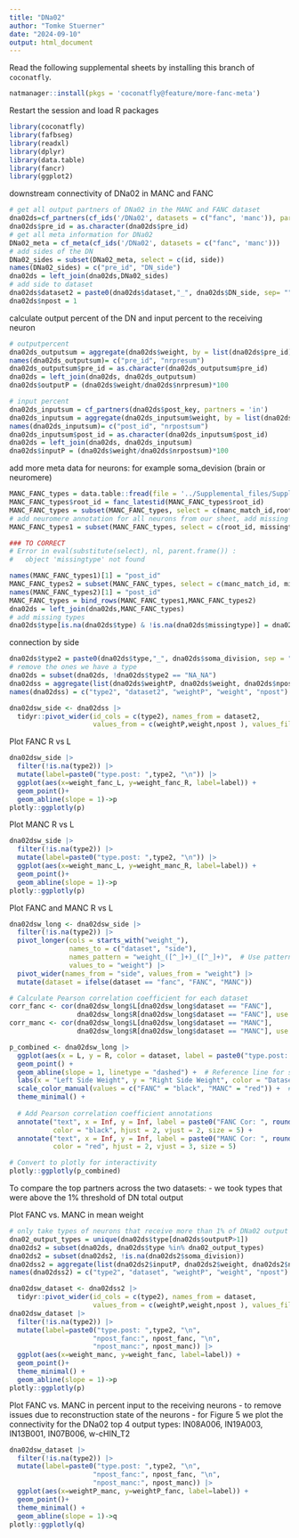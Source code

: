 ```yaml
---
title: "DNa02"
author: "Tomke Stuerner"
date: "2024-09-10"
output: html_document
---
```


Read the following supplemental sheets by installing this branch of `coconatfly`.
```r
natmanager::install(pkgs = 'coconatfly@feature/more-fanc-meta')
```

Restart the session and load R packages
```r
library(coconatfly)
library(fafbseg)
library(readxl)
library(dplyr)
library(data.table)
library(fancr)
library(ggplot2)
```

downstream connectivity of DNa02 in MANC and FANC
```r
# get all output partners of DNa02 in the MANC and FANC dataset
dna02ds=cf_partners(cf_ids('/DNa02', datasets = c("fanc", 'manc')), partners = 'out')
dna02ds$pre_id = as.character(dna02ds$pre_id)
# get all meta information for DNa02
DNa02_meta = cf_meta(cf_ids('/DNa02', datasets = c("fanc", 'manc')))
# add sides of the DN
DNa02_sides = subset(DNa02_meta, select = c(id, side))
names(DNa02_sides) = c("pre_id", "DN_side")
dna02ds = left_join(dna02ds,DNa02_sides)
# add side to dataset
dna02ds$dataset2 = paste0(dna02ds$dataset,"_", dna02ds$DN_side, sep= "")
dna02ds$npost = 1
```
calculate output percent of the DN and input percent to the receiving neuron
```r
# outputpercent
dna02ds_outputsum = aggregate(dna02ds$weight, by = list(dna02ds$pre_id), FUN = sum)
names(dna02ds_outputsum)= c("pre_id", "nrpresum")
dna02ds_outputsum$pre_id = as.character(dna02ds_outputsum$pre_id)
dna02ds = left_join(dna02ds, dna02ds_outputsum)
dna02ds$outputP = (dna02ds$weight/dna02ds$nrpresum)*100 

# input percent
dna02ds_inputsum = cf_partners(dna02ds$post_key, partners = 'in')
dna02ds_inputsum = aggregate(dna02ds_inputsum$weight, by = list(dna02ds_inputsum$post_id), FUN = sum)
names(dna02ds_inputsum)= c("post_id", "nrpostsum")
dna02ds_inputsum$post_id = as.character(dna02ds_inputsum$post_id)
dna02ds = left_join(dna02ds, dna02ds_inputsum)
dna02ds$inputP = (dna02ds$weight/dna02ds$nrpostsum)*100 
```
add more meta data for neurons: for example soma_devision (brain or neuromere)
```r
MANC_FANC_types = data.table::fread(file = '../Supplemental_files/Supplemental_file13_other_MANC_FANC_matching.tsv')
MANC_FANC_types$root_id = fanc_latestid(MANC_FANC_types$root_id)
MANC_FANC_types = subset(MANC_FANC_types, select = c(manc_match_id,root_id, type, side, soma_division))
# add neuromere annotation for all neurons from our sheet, add missing types
MANC_FANC_types1 = subset(MANC_FANC_types, select = c(root_id, missingtype, soma_division))

### TO CORRECT
# Error in eval(substitute(select), nl, parent.frame()) : 
#   object 'missingtype' not found

names(MANC_FANC_types1)[1] = "post_id"
MANC_FANC_types2 = subset(MANC_FANC_types, select = c(manc_match_id, missingtype,soma_division))
names(MANC_FANC_types2)[1] = "post_id"
MANC_FANC_types = bind_rows(MANC_FANC_types1,MANC_FANC_types2)
dna02ds = left_join(dna02ds,MANC_FANC_types)
# add missing types
dna02ds$type[is.na(dna02ds$type) & !is.na(dna02ds$missingtype)] = dna02ds$missingtype[is.na(dna02ds$type) & !is.na(dna02ds$missingtype)] 
```
connection by side 
```r
dna02ds$type2 = paste0(dna02ds$type,"_", dna02ds$soma_division, sep = "")
# remove the ones we have a type
dna02ds = subset(dna02ds, !dna02ds$type2 == "NA_NA")
dna02dss = aggregate(list(dna02ds$weightP, dna02ds$weight, dna02ds$npost), by = list(dna02ds$type2, dna02ds$dataset2), FUN = mean)
names(dna02dss) = c("type2", "dataset2", "weightP", "weight", "npost")

dna02dsw_side <- dna02dss |> 
  tidyr::pivot_wider(id_cols = c(type2), names_from = dataset2, 
                     values_from = c(weightP,weight,npost ), values_fill = 0)
```
Plot FANC R vs L
```r
dna02dsw_side |> 
  filter(!is.na(type2)) |> 
  mutate(label=paste0("type.post: ",type2, "\n")) |> 
  ggplot(aes(x=weight_fanc_L, y=weight_fanc_R, label=label)) + 
  geom_point()+
  geom_abline(slope = 1)->p
plotly::ggplotly(p)
```
Plot MANC R vs L
```r
dna02dsw_side |> 
  filter(!is.na(type2)) |> 
  mutate(label=paste0("type.post: ",type2, "\n")) |> 
  ggplot(aes(x=weight_manc_L, y=weight_manc_R, label=label)) + 
  geom_point()+
  geom_abline(slope = 1)->p
plotly::ggplotly(p)
```
Plot FANC and MANC R vs L
```r
dna02dsw_long <- dna02dsw_side |> 
  filter(!is.na(type2)) |> 
  pivot_longer(cols = starts_with("weight_"), 
               names_to = c("dataset", "side"), 
               names_pattern = "weight_([^_]+)_([^_]+)",  # Use pattern to match dataset and side
               values_to = "weight") |> 
  pivot_wider(names_from = "side", values_from = "weight") |> 
  mutate(dataset = ifelse(dataset == "fanc", "FANC", "MANC"))

# Calculate Pearson correlation coefficient for each dataset
corr_fanc <- cor(dna02dsw_long$L[dna02dsw_long$dataset == "FANC"], 
                 dna02dsw_long$R[dna02dsw_long$dataset == "FANC"], use = "complete.obs")
corr_manc <- cor(dna02dsw_long$L[dna02dsw_long$dataset == "MANC"], 
                 dna02dsw_long$R[dna02dsw_long$dataset == "MANC"], use = "complete.obs")

p_combined <- dna02dsw_long |> 
  ggplot(aes(x = L, y = R, color = dataset, label = paste0("type.post: ", type2, "\n"))) + 
  geom_point() +
  geom_abline(slope = 1, linetype = "dashed") +  # Reference line for slope=1
  labs(x = "Left Side Weight", y = "Right Side Weight", color = "Dataset") +
  scale_color_manual(values = c("FANC" = "black", "MANC" = "red")) +  # Colors for FANC and MANC
  theme_minimal() +
  
  # Add Pearson correlation coefficient annotations
  annotate("text", x = Inf, y = Inf, label = paste0("FANC Cor: ", round(corr_fanc, 2)), 
           color = "black", hjust = 2, vjust = 2, size = 5) +
  annotate("text", x = Inf, y = Inf, label = paste0("MANC Cor: ", round(corr_manc, 2)), 
           color = "red", hjust = 2, vjust = 3, size = 5)

# Convert to plotly for interactivity
plotly::ggplotly(p_combined)
```
To compare the top partners across the two datasets:
- we took types that were above the 1% threshold of DN total output

Plot FANC vs. MANC in mean weight
```r
# only take types of neurons that receive more than 1% of DNa02 output  
dna02_output_types = unique(dna02ds$type[dna02ds$outputP>1])
dna02ds2 = subset(dna02ds, dna02ds$type %in% dna02_output_types)
dna02ds2 = subset(dna02ds2, !is.na(dna02ds2$soma_division))
dna02dss2 = aggregate(list(dna02ds2$inputP, dna02ds2$weight, dna02ds2$npost), by = list(dna02ds2$type2, dna02ds2$dataset), FUN = mean)
names(dna02dss2) = c("type2", "dataset", "weightP", "weight", "npost")

dna02dsw_dataset <- dna02dss2 |> 
  tidyr::pivot_wider(id_cols = c(type2), names_from = dataset, 
                     values_from = c(weightP,weight,npost ), values_fill = 0)
dna02dsw_dataset |> 
  filter(!is.na(type2)) |> 
  mutate(label=paste0("type.post: ",type2, "\n", 
                     "npost_fanc:", npost_fanc, "\n",
                     "npost_manc:", npost_manc)) |> 
  ggplot(aes(x=weight_manc, y=weight_fanc, label=label)) + 
  geom_point()+
  theme_minimal() +
  geom_abline(slope = 1)->p
plotly::ggplotly(p)
```
Plot FANC vs. MANC in percent input to the receiving neurons
- to remove issues due to reconstruction state of the neurons
- for Figure 5 we plot the connectivity for the DNa02 top 4 output types: IN08A006, IN19A003, IN13B001, IN07B006, w-cHIN_T2

```r
dna02dsw_dataset |> 
  filter(!is.na(type2)) |> 
  mutate(label=paste0("type.post: ",type2, "\n", 
                     "npost_fanc:", npost_fanc, "\n",
                     "npost_manc:", npost_manc)) |> 
  ggplot(aes(x=weightP_manc, y=weightP_fanc, label=label)) + 
  geom_point()+
  theme_minimal() +
  geom_abline(slope = 1)->q
plotly::ggplotly(q)
```
